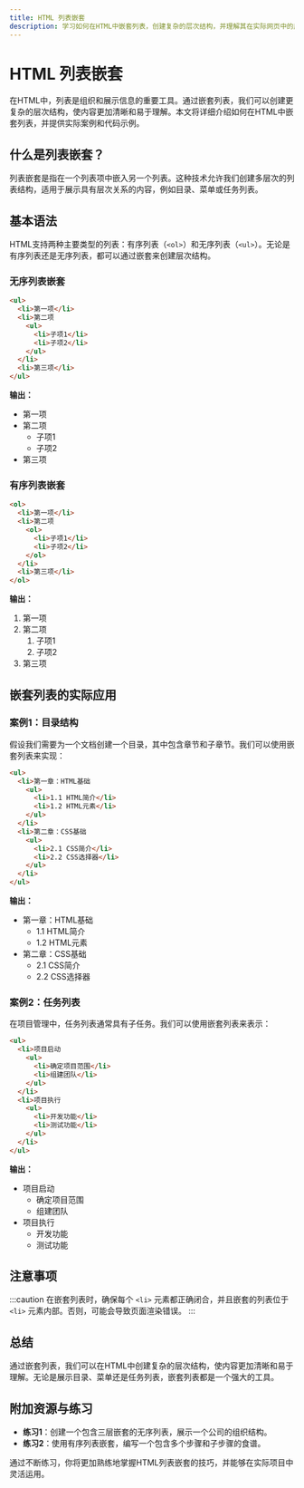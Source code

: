 ```yaml
---
title: HTML 列表嵌套
description: 学习如何在HTML中嵌套列表，创建复杂的层次结构，并理解其在实际网页中的应用。
---
```


# HTML 列表嵌套

在HTML中，列表是组织和展示信息的重要工具。通过嵌套列表，我们可以创建更复杂的层次结构，使内容更加清晰和易于理解。本文将详细介绍如何在HTML中嵌套列表，并提供实际案例和代码示例。

## 什么是列表嵌套？

列表嵌套是指在一个列表项中嵌入另一个列表。这种技术允许我们创建多层次的列表结构，适用于展示具有层次关系的内容，例如目录、菜单或任务列表。

## 基本语法

HTML支持两种主要类型的列表：有序列表（`<ol>`）和无序列表（`<ul>`）。无论是有序列表还是无序列表，都可以通过嵌套来创建层次结构。

### 无序列表嵌套

```html
<ul>
  <li>第一项</li>
  <li>第二项
    <ul>
      <li>子项1</li>
      <li>子项2</li>
    </ul>
  </li>
  <li>第三项</li>
</ul>
```

**输出：**
- 第一项
- 第二项
  - 子项1
  - 子项2
- 第三项

### 有序列表嵌套

```html
<ol>
  <li>第一项</li>
  <li>第二项
    <ol>
      <li>子项1</li>
      <li>子项2</li>
    </ol>
  </li>
  <li>第三项</li>
</ol>
```

**输出：**
1. 第一项
2. 第二项
   1. 子项1
   2. 子项2
3. 第三项

## 嵌套列表的实际应用

### 案例1：目录结构

假设我们需要为一个文档创建一个目录，其中包含章节和子章节。我们可以使用嵌套列表来实现：

```html
<ul>
  <li>第一章：HTML基础
    <ul>
      <li>1.1 HTML简介</li>
      <li>1.2 HTML元素</li>
    </ul>
  </li>
  <li>第二章：CSS基础
    <ul>
      <li>2.1 CSS简介</li>
      <li>2.2 CSS选择器</li>
    </ul>
  </li>
</ul>
```

**输出：**
- 第一章：HTML基础
  - 1.1 HTML简介
  - 1.2 HTML元素
- 第二章：CSS基础
  - 2.1 CSS简介
  - 2.2 CSS选择器

### 案例2：任务列表

在项目管理中，任务列表通常具有子任务。我们可以使用嵌套列表来表示：

```html
<ul>
  <li>项目启动
    <ul>
      <li>确定项目范围</li>
      <li>组建团队</li>
    </ul>
  </li>
  <li>项目执行
    <ul>
      <li>开发功能</li>
      <li>测试功能</li>
    </ul>
  </li>
</ul>
```

**输出：**
- 项目启动
  - 确定项目范围
  - 组建团队
- 项目执行
  - 开发功能
  - 测试功能

## 注意事项

:::caution
在嵌套列表时，确保每个 `<li>` 元素都正确闭合，并且嵌套的列表位于 `<li>` 元素内部。否则，可能会导致页面渲染错误。
:::

## 总结

通过嵌套列表，我们可以在HTML中创建复杂的层次结构，使内容更加清晰和易于理解。无论是展示目录、菜单还是任务列表，嵌套列表都是一个强大的工具。

## 附加资源与练习

- **练习1**：创建一个包含三层嵌套的无序列表，展示一个公司的组织结构。
- **练习2**：使用有序列表嵌套，编写一个包含多个步骤和子步骤的食谱。

通过不断练习，你将更加熟练地掌握HTML列表嵌套的技巧，并能够在实际项目中灵活运用。